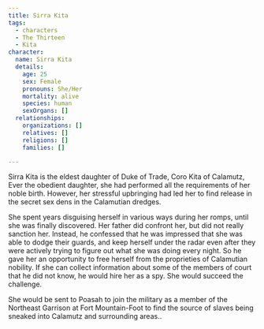 ```yaml
---
title: Sirra Kita
tags:
  - characters
  - The Thirteen
  - Kita
character:
  name: Sirra Kita
  details:
    age: 25
    sex: Female
    pronouns: She/Her
    mortality: alive
    species: human
    sexOrgans: []
  relationships:
    organizations: []
    relatives: []
    religions: []
    families: []

---
```


Sirra Kita is the eldest daughter of Duke of Trade, Coro Kita of Calamutz, Ever
the obedient daughter, she had performed all the requirements of her noble
birth. However, her stressful upbringing had led her to find release in the
secret sex dens in the Calamutian dredges.

She spent years disguising herself in various ways during her romps, until she
was finally discovered. Her father did confront her, but did not really sanction
her. Instead, he confessed that he was impressed that she was able to dodge
their guards, and keep herself under the radar even after they were actively
trying to figure out what she was doing every night. So he gave her an
opportunity to free herself from the proprieties of Calamutian nobility. If she
can collect information about some of the members of court that he did not know,
he would hire her as a spy. She would succeed the challenge.

She would be sent to Poasah to join the military as a member of the Northeast
Garrison at Fort Mountain-Foot to find the source of slaves being sneaked into
Calamutz and surrounding areas..
